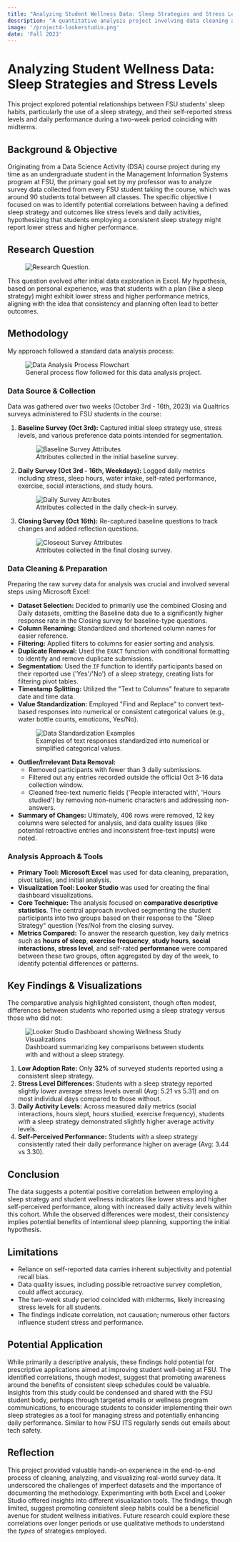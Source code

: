 ```yaml
---
title: "Analyzing Student Wellness Data: Sleep Strategies and Stress Levels"
description: "A quantitative analysis project involving data cleaning and visualization of student survey data to identify correlations between sleep habits and reported stress levels."
image: '/project4-lookerstudio.png'
date: 'Fall 2023'
---
```


# Analyzing Student Wellness Data: Sleep Strategies and Stress Levels

This project explored potential relationships between FSU students' sleep habits, particularly the use of a sleep strategy, and their self-reported stress levels and daily performance during a two-week period coinciding with midterms.

## Background & Objective

Originating from a Data Science Activity (DSA) course project during my time as an undergraduate student in the Management Information Systems program at FSU, the primary goal set by my professor was to analyze survey data collected from every FSU student taking the course, which was around 90 students total between all classes. The specific objective I focused on was to identify potential correlations between having a defined sleep strategy and outcomes like stress levels and daily activities, hypothesizing that students employing a consistent sleep strategy might report lower stress and higher performance.

## Research Question

<figure className="flex flex-col items-center my-4">
  <img src="/project4-business-question.png" alt="Research Question."/>
</figure>

This question evolved after initial data exploration in Excel. My hypothesis, based on personal experience, was that students with a plan (like a sleep strategy) might exhibit lower stress and higher performance metrics, aligning with the idea that consistency and planning often lead to better outcomes.

## Methodology

My approach followed a standard data analysis process:

<figure className="flex flex-col items-center my-4">
  <img src="/project4-process.png" alt="Data Analysis Process Flowchart"/>
  <figcaption className="text-sm text-zinc-600 dark:text-zinc-400 text-center mt-1 mb-4">General process flow followed for this data analysis project.</figcaption>
</figure>

### Data Source & Collection
Data was gathered over two weeks (October 3rd - 16th, 2023) via Qualtrics surveys administered to FSU students in the course:

1.  **Baseline Survey (Oct 3rd):** Captured initial sleep strategy use, stress levels, and various preference data points intended for segmentation.
    <figure className="flex flex-col items-center my-4">
      <img src="/project4-baseline.png" alt="Baseline Survey Attributes"/>
      <figcaption className="text-sm text-zinc-600 dark:text-zinc-400 text-center mt-1 mb-4">Attributes collected in the initial baseline survey.</figcaption>
    </figure>

2.  **Daily Survey (Oct 3rd - 16th, Weekdays):** Logged daily metrics including stress, sleep hours, water intake, self-rated performance, exercise, social interactions, and study hours.
    <figure className="flex flex-col items-center my-4">
      <img src="/project4-daily.png" alt="Daily Survey Attributes"/>
      <figcaption className="text-sm text-zinc-600 dark:text-zinc-400 text-center mt-1 mb-4">Attributes collected in the daily check-in survey.</figcaption>
    </figure>

3.  **Closing Survey (Oct 16th):** Re-captured baseline questions to track changes and added reflection questions.
    <figure className="flex flex-col items-center my-4">
      <img src="/project4-closeout.png" alt="Closeout Survey Attributes"/>
      <figcaption className="text-sm text-zinc-600 dark:text-zinc-400 text-center mt-1 mb-4">Attributes collected in the final closing survey.</figcaption>
    </figure>

### Data Cleaning & Preparation
Preparing the raw survey data for analysis was crucial and involved several steps using Microsoft Excel:
* **Dataset Selection:** Decided to primarily use the combined Closing and Daily datasets, omitting the Baseline data due to a significantly higher response rate in the Closing survey for baseline-type questions.
* **Column Renaming:** Standardized and shortened column names for easier reference.
* **Filtering:** Applied filters to columns for easier sorting and analysis.
* **Duplicate Removal:** Used the `EXACT` function with conditional formatting to identify and remove duplicate submissions.
* **Segmentation:** Used the `IF` function to identify participants based on their reported use ('Yes'/'No') of a sleep strategy, creating lists for filtering pivot tables.
* **Timestamp Splitting:** Utilized the "Text to Columns" feature to separate date and time data.
* **Value Standardization:** Employed "Find and Replace" to convert text-based responses into numerical or consistent categorical values (e.g., water bottle counts, emoticons, Yes/No).
    <figure className="flex flex-col items-center my-4">
      <img src="/project4-datachanges.png" alt="Data Standardization Examples"/>
      <figcaption className="text-sm text-zinc-600 dark:text-zinc-400 text-center mt-1 mb-4">Examples of text responses standardized into numerical or simplified categorical values.</figcaption>
    </figure>
* **Outlier/Irrelevant Data Removal:**
    * Removed participants with fewer than 3 daily submissions.
    * Filtered out any entries recorded outside the official Oct 3-16 data collection window.
    * Cleaned free-text numeric fields ('People interacted with', 'Hours studied') by removing non-numeric characters and addressing non-answers.
* **Summary of Changes:** Ultimately, 406 rows were removed, 12 key columns were selected for analysis, and data quality issues (like potential retroactive entries and inconsistent free-text inputs) were noted.

### Analysis Approach & Tools
* **Primary Tool:** **Microsoft Excel** was used for data cleaning, preparation, pivot tables, and initial analysis.
* **Visualization Tool:** **Looker Studio** was used for creating the final dashboard visualizations.
* **Core Technique:** The analysis focused on **comparative descriptive statistics**. The central approach involved segmenting the student participants into two groups based on their response to the "Sleep Strategy" question (Yes/No) from the closing survey.
* **Metrics Compared:** To answer the research question, key daily metrics such as **hours of sleep**, **exercise frequency**, **study hours**, **social interactions**, **stress level**, and self-rated **performance** were compared between these two groups, often aggregated by day of the week, to identify potential differences or patterns.

## Key Findings & Visualizations

The comparative analysis highlighted consistent, though often modest, differences between students who reported using a sleep strategy versus those who did not:

<figure className="flex flex-col items-center my-4">
  <img src="/project4-lookerstudio.png" alt="Looker Studio Dashboard showing Wellness Study Visualizations"/>
  <figcaption className="text-sm text-zinc-600 dark:text-zinc-400 text-center mt-1 mb-4">Dashboard summarizing key comparisons between students with and without a sleep strategy.</figcaption>
</figure>

1.  **Low Adoption Rate:** Only **32%** of surveyed students reported using a consistent sleep strategy.
2.  **Stress Level Differences:** Students *with* a sleep strategy reported slightly lower average stress levels overall (Avg: 5.21 vs 5.31) and on most individual days compared to those without.
3.  **Daily Activity Levels:** Across measured daily metrics (social interactions, hours slept, hours studied, exercise frequency), students *with* a sleep strategy demonstrated slightly higher average activity levels.
4.  **Self-Perceived Performance:** Students *with* a sleep strategy consistently rated their daily performance higher on average (Avg: 3.44 vs 3.30).

## Conclusion

The data suggests a potential positive correlation between employing a sleep strategy and student wellness indicators like lower stress and higher self-perceived performance, along with increased daily activity levels within this cohort. While the observed differences were modest, their consistency implies potential benefits of intentional sleep planning, supporting the initial hypothesis.

## Limitations

* Reliance on self-reported data carries inherent subjectivity and potential recall bias.
* Data quality issues, including possible retroactive survey completion, could affect accuracy.
* The two-week study period coincided with midterms, likely increasing stress levels for all students.
* The findings indicate correlation, not causation; numerous other factors influence student stress and performance.

## Potential Application

While primarily a descriptive analysis, these findings hold potential for prescriptive applications aimed at improving student well-being at FSU. The identified correlations, though modest, suggest that promoting awareness around the benefits of consistent sleep schedules could be valuable. Insights from this study could be condensed and shared with the FSU student body, perhaps through targeted emails or wellness program communications, to encourage students to consider implementing their own sleep strategies as a tool for managing stress and potentially enhancing daily performance. Similar to how FSU ITS regularly sends out emails about tech safety.

## Reflection

This project provided valuable hands-on experience in the end-to-end process of cleaning, analyzing, and visualizing real-world survey data. It underscored the challenges of imperfect datasets and the importance of documenting the methodology. Experimenting with both Excel and Looker Studio offered insights into different visualization tools. The findings, though limited, suggest promoting consistent sleep habits could be a beneficial avenue for student wellness initiatives. Future research could explore these correlations over longer periods or use qualitative methods to understand the *types* of strategies employed.